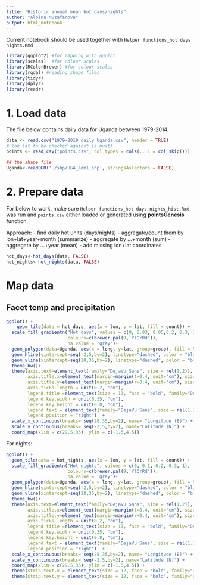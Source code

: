 ```yaml
---
title: "Historic annual mean hot days/nights"
author: "Albina Muzafarova"
output: html_notebook
---
```


Current notebook should be used together with `Helper functions_hot days nights.Rmd`

```r
library(ggplot2) #for mapping with ggplot
library(scales)  #for colour scales
library(RColorBrewer) #for colour scales
library(rgdal) #reading shape files
library(tidyr)
library(dplyr)
library(readr)
```

# 1. Load data

The file below contains daily data for Uganda between 1979-2014. 
```r
data <- read.csv("1979-2019_daily_Uganda.csv", header = TRUE)
# lon lat to be checked against (a must)
points <- read_csv("points.csv", col_types = cols(...1 = col_skip()))

## the shape file
Uganda<-readOGR('./shp/UGA_adm1.shp', stringsAsFactors = FALSE) 
```

# 2. Prepare data

For below to work, make sure `Helper functions_hot days nights_hist.Rmd` was run and `points.csv` either loaded or generated using **pointsGenesis** function.

Approach: 
- find daily hot units (days/nights)
- aggregate/count them by lon+lat+year+month (summarize)
- aggregate by ...+month (sum)
- aggregate by ...+year (mean)
- add missing lon+lat coordinates
```r
hot_days<-hot_days(data, FALSE)
hot_nights<-hot_nights(data, FALSE)
```



# Map data
## Facet temp and precipitation

```r
ggplot() +
    geom_tile(data = hot_days, aes(x = lon, y = lat, fill = count)) +
  scale_fill_gradientn("Hot days", values = c(0, 0.03, 0.05,0.2, 0.3, 1),  # values can twist the legend
                       colours=c(brewer.pal(9,'YlOrRd')),
                       na.value = 'grey')+
  geom_polygon(data=Uganda, aes(x = long, y=lat, group=group), fill = NA, col="black", size = 0.9) + # for the country map
  geom_hline(yintercept=seq(-2,5,by=2), linetype="dashed", color = "black") + # for y-axis
  geom_vline(xintercept=seq(28,35,by=2), linetype="dashed", color = "black") + # for x-axis
  theme_bw()+
  theme(axis.text=element_text(family="DejaVu Sans", size = rel(1.2)),
        axis.title.x=element_text(margin=margin(t=0.4, unit="cm"), size=13,family="DejaVu Sans"),
        axis.title.y=element_text(margin=margin(r=0.4, unit="cm"), size=13, family="DejaVu Sans"),
        axis.ticks.length = unit(0.2, "cm"),
        legend.title =element_text(size = 13, face = 'bold', family="DejaVu Sans", margin=margin(b=0.4, unit="cm")),
        legend.key.width = unit(0.35, "cm"), 
        legend.key.height = unit(0.8, "cm"),
        legend.text = element_text(family="DejaVu Sans", size = rel(1.2)),
        legend.position = "right")  +
  scale_x_continuous(breaks= seq(28,35,by=2), name= "Longitude (E)") +
  scale_y_continuous(breaks= seq(-2,5,by=2), name="Latitude (N)") +
  coord_map(xlim = c(29.5,35), ylim = c(-1.5,4.5)) 
```

For nights:
```r
ggplot() +
  geom_tile(data = hot_nights, aes(x = lon, y = lat, fill = count)) +
  scale_fill_gradientn("Hot nights", values = c(0, 0.1, 0.2, 0.3, 1),  # values can twist the legend
                       colours=c(brewer.pal(9,'YlOrRd')),
                       na.value = 'grey')+
  geom_polygon(data=Uganda, aes(x = long, y=lat, group=group), fill = NA, col="black", size = 0.9) + # for the country map
  geom_hline(yintercept=seq(-2,5,by=2), linetype="dashed", color = "black") + # for y-axis
  geom_vline(xintercept=seq(28,35,by=2), linetype="dashed", color = "black") + # for x-axis
  theme_bw()+ 
  theme(axis.text=element_text(family="DejaVu Sans", size = rel(1.2)),
        axis.title.x=element_text(margin=margin(t=0.4, unit="cm"), size=13,family="DejaVu Sans"),
        axis.title.y=element_text(margin=margin(r=0.4, unit="cm"), size=13, family="DejaVu Sans"),
        axis.ticks.length = unit(0.2, "cm"),
        legend.title =element_text(size = 13, face = 'bold', family="DejaVu Sans", margin=margin(b=0.4, unit="cm")),
        legend.key.width = unit(0.35, "cm"), 
        legend.key.height = unit(0.8, "cm"),
        legend.text = element_text(family="DejaVu Sans", size = rel(1.2)),
        legend.position = "right")  +
  scale_x_continuous(breaks= seq(28,35,by=2), name= "Longitude (E)") +
  scale_y_continuous(breaks= seq(-2,5,by=2), name="Latitude (N)") +
  coord_map(xlim = c(29.5,35), ylim = c(-1.5,4.5)) +
  theme(strip.text.x = element_text(size = 12, face = 'bold', family="DejaVu Sans")) +
  theme(strip.text.y = element_text(size = 12, face = 'bold', family="DejaVu Sans"))
```
